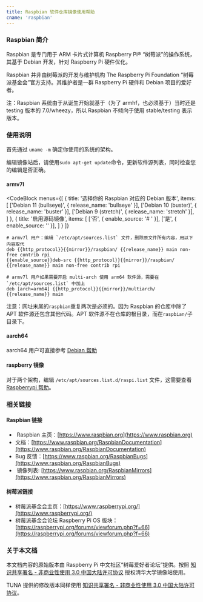 ```yaml
---
title: Raspbian 软件仓库镜像使用帮助
cname: 'raspbian'
---
```


### Raspbian 简介

Raspbian 是专门用于 ARM 卡片式计算机 Raspberry Pi® “树莓派”的操作系统，
其基于 Debian 开发，针对 Raspberry Pi 硬件优化。

Raspbian 并非由树莓派的开发与维护机构 The Raspberry Pi Foundation
“树莓派基金会”官方支持。其维护者是一群 Raspberry Pi 硬件和 Debian 项目的爱好者。

注：Raspbian 系统由于从诞生开始就基于（为了 armhf，也必须基于）当时还是
testing 版本的 7.0/wheezy，所以 Raspbian 不倾向于使用 stable/testing
表示版本。

### 使用说明

首先通过 `uname -m` 确定你使用的系统的架构。

编辑镜像站后，请使用`sudo apt-get update`命令，更新软件源列表，同时检查您的编辑是否正确。

#### armv7l

<CodeBlock
  menus={[
    {
      title: '选择你的 Raspbian 对应的 Debian 版本',
      items: [
        ['Debian 11 (bullseye)', { release_name: 'bullseye' }],
        ['Debian 10 (buster)', { release_name: 'buster' }],
        ['Debian 9 (stretch)', { release_name: 'stretch' }],
      ]
    },
    {
      title: '启用源码镜像',
      items: [
        ['否', { enable_source: '# ' }],
        ['是', { enable_source: '' }],
      ]
    }
  ]}
>

```properties
# armv7l 用户：编辑 `/etc/apt/sources.list` 文件，删除原文件所有内容，用以下内容取代
deb {{http_protocol}}{{mirror}}/raspbian/ {{release_name}} main non-free contrib rpi
{{enable_source}}deb-src {{http_protocol}}{{mirror}}/raspbian/ {{release_name}} main non-free contrib rpi

# armv7l 用户如果需要开启 multi-arch 使用 arm64 软件源，需要在 `/etc/apt/sources.list` 中加上
deb [arch=arm64] {{http_protocol}}{{mirror}}/multiarch/ {{release_name}} main
```

</CodeBlock>

注意：网址末尾的`raspbian`重复两次是必须的。因为 Raspbian 的仓库中除了 APT 软件源还包含其他代码。APT 软件源不在仓库的根目录，而在`raspbian/`子目录下。

#### aarch64

aarch64 用户可直接参考 [Debian 帮助](/debian/)

#### raspberry 镜像

对于两个架构，编辑 `/etc/apt/sources.list.d/raspi.list` 文件，这需要查看 [Raspberrypi 帮助](/raspberrypi/)。


### 相关链接

#### Raspbian 链接

*  Raspbian 主页：[https://www.raspbian.org](https://www.raspbian.org)
*  文档：[https://www.raspbian.org/RaspbianDocumentation](https://www.raspbian.org/RaspbianDocumentation)
*  Bug 反馈：[https://www.raspbian.org/RaspbianBugs](https://www.raspbian.org/RaspbianBugs)
*  镜像列表: [https://www.raspbian.org/RaspbianMirrors](https://www.raspbian.org/RaspbianMirrors)

#### 树莓派链接

* 树莓派基金会主页：[https://www.raspberrypi.org/](https://www.raspberrypi.org/)
* 树莓派基金会论坛 Raspberry Pi OS 版块：[https://raspberrypi.org/forums/viewforum.php?f=66](https://raspberrypi.org/forums/viewforum.php?f=66)

### 关于本文档

本文档内容的原始版本由 Raspberry Pi
中文社区“树莓爱好者论坛”提供。按照 [知识共享署名 - 非商业性使用
3.0
中国大陆许可协议](http://creativecommons.org/licenses/by-nc/3.0/cn/) 授权清华大学镜像站使用。

TUNA 提供的修改版本同样使用 [知识共享署名 - 非商业性使用
3.0
中国大陆许可协议](http://creativecommons.org/licenses/by-nc/3.0/cn/)。
